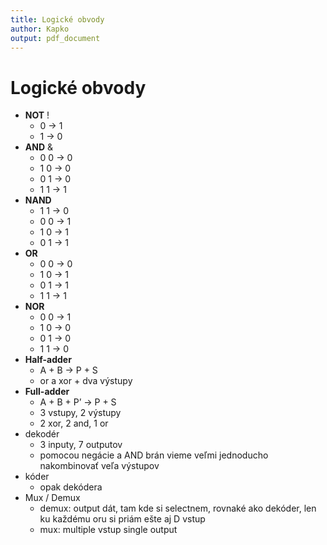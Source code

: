 ```yaml
---
title: Logické obvody
author: Kapko
output: pdf_document
---
```


# Logické obvody
- **NOT** !
    - 0 -> 1
    - 1 -> 0
- **AND** &
    - 0 0 -> 0
    - 1 0 -> 0
    - 0 1 -> 0
    - 1 1 -> 1
- **NAND**
    - 1 1 -> 0
    - 0 0 -> 1
    - 1 0 -> 1
    - 0 1 -> 1
- **OR** 
    - 0 0 -> 0
    - 1 0 -> 1
    - 0 1 -> 1
    - 1 1 -> 1
- **NOR**
    - 0 0 -> 1
    - 1 0 -> 0
    - 0 1 -> 0
    - 1 1 -> 0
- **Half-adder** 
    - A + B -> P + S
    - or a xor + dva výstupy
- **Full-adder** 
    - A + B + P' -> P + S
    - 3 vstupy, 2 výstupy
    - 2 xor, 2 and, 1 or
- dekodér
    - 3 inputy, 7 outputov
    - pomocou negácie a AND brán vieme veľmi jednoducho nakombinovať veľa výstupov

- kóder
    - opak dekódera

- Mux / Demux
    - demux: output dát, tam kde si selectnem, rovnaké ako dekóder, len ku každému oru si priám ešte aj D vstup
    - mux: multiple vstup single output 
